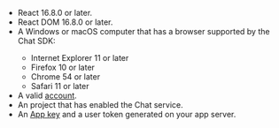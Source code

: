 <PlatformWrapper platform="web">   

- React 16.8.0 or later.
- React DOM 16.8.0 or later.
- A Windows or macOS computer that has a browser supported by the <Vg k="COMPANY" /> Chat SDK:
  - Internet Explorer 11 or later
  - Firefox 10 or later
  - Chrome 54 or later
  - Safari 11 or later
- A valid [<Vg k="COMPANY" /> account](https://console.agora.io/).
- An <Vg k="COMPANY" /> project that has <Link to="../get-started/enable#enable-the-agora-chat-service">enabled the Chat service</Link>.
- An [App key](/agora-chat/get-started/enable#get-the-information-of-the-agora-chat-project) and <Link to="../develop/authentication">a user token generated on your app server</Link>.

</PlatformWrapper>
